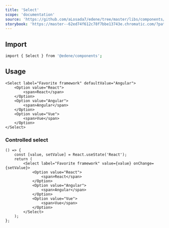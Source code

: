 ```yaml
---
title: 'Select'
scope: 'documentation'
source: 'https://github.com/aLosada7/edene/tree/master/libs/components/src/Select'
storybook: 'https://master--62ed74f612c78f7bbe13743e.chromatic.com/?path=/docs/components-select--playground'
---
```


## Import

```bash
import { Select } from '@edene/components';
```

## Usage

```tsx
<Select label="Favorite framework" defaultValue="Angular">
    <Option value="React">
        <span>React</span>
    </Option>
    <Option value="Angular">
        <span>Angular</span>
    </Option>
    <Option value="Vue">
        <span>Vue</span>
    </Option>
</Select>
```

### Controlled select

```tsx
() => {
    const [value, setValue] = React.useState('React');
    return (
        <Select label="Favorite framework" value={value} onChange={setValue}>
            <Option value="React">
                <span>React</span>
            </Option>
            <Option value="Angular">
                <span>Angular</span>
            </Option>
            <Option value="Vue">
                <span>Vue</span>
            </Option>
        </Select>
    );
};
```
